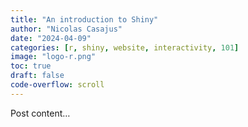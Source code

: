 ```yaml
---
title: "An introduction to Shiny"
author: "Nicolas Casajus"
date: "2024-04-09"
categories: [r, shiny, website, interactivity, 101]
image: "logo-r.png"
toc: true
draft: false
code-overflow: scroll
---
```


Post content...
